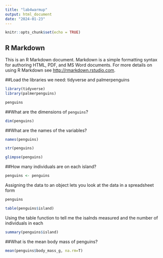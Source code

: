 ```yaml
---
title: "lab4warmup"
output: html_document
date: "2024-01-23"
---
```


```r
knitr::opts_chunk$set(echo = TRUE)
```

## R Markdown

This is an R Markdown document. Markdown is a simple formatting syntax for authoring HTML, PDF, and MS Word documents. For more details on using R Markdown see <http://rmarkdown.rstudio.com>.

##Load the libraries we need: tidyverse and palmerpenguins
```r
library(tidyverse)
library(palmerpenguins)
```

```r
penguins
```

##What are the dimensions of `penguins`?
```r
dim(penguins)
```

##What are the names of the variables?
```r
names(penguins)
```


```r
str(penguins)
```
```r
glimpse(penguins)
```
##How many individuals are on each island? 

```r
penguins <- penguins
```

Assigning the data to an object lets you look at the data in a spreadsheet form 
```r
penguins
```

```r
table(penguins$island)
```

Using the table function to tell me the isalnds measured and the number of individuals in each 

```r
summary(penguins$island)
```

##What is the mean body mass of penguins? 
```r
mean(penguins$body_mass_g, na.rm=T)
```

